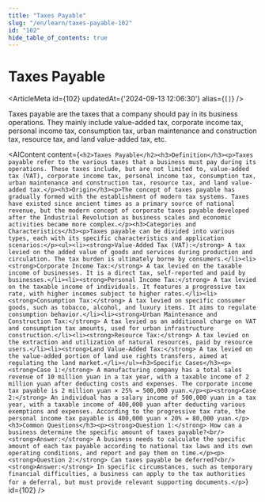 ```yaml
---
title: "Taxes Payable"
slug: "/en/learn/taxes-payable-102"
id: "102"
hide_table_of_contents: true
---
```



# Taxes Payable

<ArticleMeta id={102} updatedAt={'2024-09-13 12:06:30'} alias={`[]`} />
<div className='border-solid border-b border-t-0 my-4 border-[var(--ifm-color-gray-300)]' />

Taxes payable are the taxes that a company should pay in its business operations. They mainly include value-added tax, corporate income tax, personal income tax, consumption tax, urban maintenance and construction tax, resource tax, and land value-added tax, etc.

<AIContent content={`<h2>Taxes Payable</h2><h3>Definition</h3><p>Taxes payable refer to the various taxes that a business must pay during its operations. These taxes include, but are not limited to, value-added tax (VAT), corporate income tax, personal income tax, consumption tax, urban maintenance and construction tax, resource tax, and land value-added tax.</p><h3>Origin</h3><p>The concept of taxes payable has gradually formed with the establishment of modern tax systems. Taxes have existed since ancient times as a primary source of national revenue, but the modern concept of corporate taxes payable developed after the Industrial Revolution as business scales and economic activities became more complex.</p><h3>Categories and Characteristics</h3><p>Taxes payable can be divided into various types, each with its specific characteristics and application scenarios:</p><ul><li><strong>Value-Added Tax (VAT):</strong> A tax levied on the added value of goods and services during production and circulation. The tax burden is ultimately borne by consumers.</li><li><strong>Corporate Income Tax:</strong> A tax levied on the taxable income of businesses. It is a direct tax, self-reported and paid by businesses.</li><li><strong>Personal Income Tax:</strong> A tax levied on the taxable income of individuals. It features a progressive tax rate, with higher incomes subject to higher rates.</li><li><strong>Consumption Tax:</strong> A tax levied on specific consumer goods, such as tobacco, alcohol, and luxury items. It aims to regulate consumption behavior.</li><li><strong>Urban Maintenance and Construction Tax:</strong> A tax levied as an additional charge on VAT and consumption tax amounts, used for urban infrastructure construction.</li><li><strong>Resource Tax:</strong> A tax levied on the extraction and utilization of natural resources, paid by resource users.</li><li><strong>Land Value-Added Tax:</strong> A tax levied on the value-added portion of land use rights transfers, aimed at regulating the land market.</li></ul><h3>Specific Cases</h3><p><strong>Case 1:</strong> A manufacturing company has a total sales revenue of 10 million yuan in a tax year, with a taxable income of 2 million yuan after deducting costs and expenses. The corporate income tax payable is 2 million yuan × 25% = 500,000 yuan.</p><p><strong>Case 2:</strong> An individual has a salary income of 500,000 yuan in a tax year, with a taxable income of 400,000 yuan after deducting various exemptions and expenses. According to the progressive tax rate, the personal income tax payable is 400,000 yuan × 20% = 80,000 yuan.</p><h3>Common Questions</h3><p><strong>Question 1:</strong> How can a business determine the specific amount of taxes payable?<br/><strong>Answer:</strong> A business needs to calculate the specific amount of each tax payable according to national tax laws and its own operating conditions, and report and pay them on time.</p><p><strong>Question 2:</strong> Can taxes payable be deferred?<br/><strong>Answer:</strong> In specific circumstances, such as temporary financial difficulties, a business can apply to the tax authorities for a deferral, but must provide relevant supporting documents.</p>`} id={102} />
